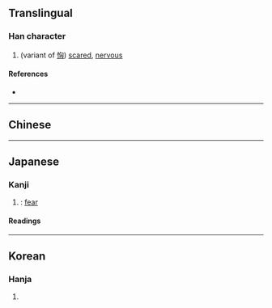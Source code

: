 {{character info/new}}
==Translingual==

===Han character===
{{Han char|rn=61|rad=心|as=04|sn=7|four=92070|canj=PUK,XPUK|ids=⿰忄凶}}

# (variant of [[恟]]) [[scared]], [[nervous]]

====References====
* {{Han ref|kx=0378.230|dkj=10392|dj=0706.230|hdz=42277.110|uh=5FF7|ud=24567|bh=CAE2|bd=51938}}

----

==Chinese==

{{zh-see|恟|v}}

----

==Japanese==

===Kanji===
{{ja-kanji|grade=|rs=心04}}

# {{alt form|ja|恟}}: [[fear]]

====Readings====
{{ja-readings
|goon=く
|kanon=きょう<きよう
|kun=おそ-れる
}}

----

==Korean==

===Hanja===
{{ko-hanja|hangeul=흉|eumhun=}}

# {{rfdef|ko|sort=心04}}